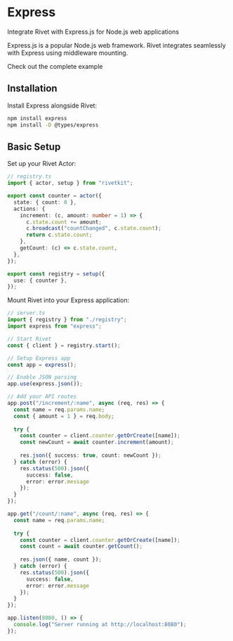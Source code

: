 # Express

Integrate Rivet with Express.js for Node.js web applications

Express.js is a popular Node.js web framework. Rivet integrates seamlessly with Express using middleware mounting.

<CardGroup>
<Card title="View Example on GitHub" icon="github" href="https://github.com/rivet-dev/rivetkit/tree/main/examples/express">
	Check out the complete example
</Card>
</CardGroup>

## Installation

Install Express alongside Rivet:

```bash
npm install express
npm install -D @types/express
```

## Basic Setup

<Steps>
<Step title="Create Your Registry">
Set up your Rivet Actor:

```typescript
// registry.ts
import { actor, setup } from "rivetkit";

export const counter = actor({
  state: { count: 0 },
  actions: {
    increment: (c, amount: number = 1) => {
      c.state.count += amount;
      c.broadcast("countChanged", c.state.count);
      return c.state.count;
    },
    getCount: (c) => c.state.count,
  },
});

export const registry = setup({
  use: { counter },
});
```
</Step>

<Step title="Integrate with Express">
Mount Rivet into your Express application:

```typescript
// server.ts
import { registry } from "./registry";
import express from "express";

// Start Rivet
const { client } = registry.start();

// Setup Express app
const app = express();

// Enable JSON parsing
app.use(express.json());

// Add your API routes
app.post("/increment/:name", async (req, res) => {
  const name = req.params.name;
  const { amount = 1 } = req.body;
  
  try {
    const counter = client.counter.getOrCreate([name]);
    const newCount = await counter.increment(amount);
    
    res.json({ success: true, count: newCount });
  } catch (error) {
    res.status(500).json({ 
      success: false, 
      error: error.message 
    });
  }
});

app.get("/count/:name", async (req, res) => {
  const name = req.params.name;
  
  try {
    const counter = client.counter.getOrCreate([name]);
    const count = await counter.getCount();
    
    res.json({ name, count });
  } catch (error) {
    res.status(500).json({ 
      success: false, 
      error: error.message 
    });
  }
});

app.listen(8080, () => {
  console.log("Server running at http://localhost:8080");
});
```
</Step>
</Steps>

